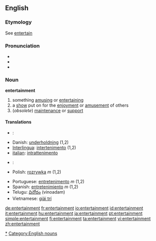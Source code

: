 ==English==

===Etymology===
See [[entertain]]

===Pronunciation===
*{{IPA|/ɛntɝˈteɪnəmt/}}
*{{audio|en-us-entertainment.ogg|Audio (US)}}
*{{audio|en-us-entertainment1.ogg|Audio (US)}}

===Noun===
'''entertainment'''
# something [[amusing]] or [[entertaining]]
# a [[show]] put on for the [[enjoyment]] or [[amusement]] of others
#(''obsolete'') [[maintenance]] or [[support]]

====Translations====
{{top}}
*{{ar}}: {{ARchar|[[لهو]]}}
*Danish: [[underholdning]] (1,2)
*[[Interlingua]]: [[intertenimento]] (1,2)
*[[italian]]: [[intrattenimento]] {{m}}
*{{ku}}: {{KUchar|[[ئاهه‌نگ]]}}
*Polish: [[rozrywka]] ''m'' (1,2)
{{mid}}
*Portuguese: [[entretenimento]] ''m'' (1,2)
*Spanish: [[entretenimiento]] ''m'' (1,2)
*Telugu: [[వినోదం]] (vinoadam)
*Vietnamese: [[giải trí]]
{{bottom}}

[[Category:Entertainment|*]]
[[Category:English nouns]]

[[de:entertainment]]
[[fr:entertainment]]
[[io:entertainment]]
[[id:entertainment]]
[[it:entertainment]]
[[hu:entertainment]]
[[ja:entertainment]]
[[pt:entertainment]]
[[simple:entertainment]]
[[fi:entertainment]]
[[ta:entertainment]]
[[vi:entertainment]]
[[zh:entertainment]]